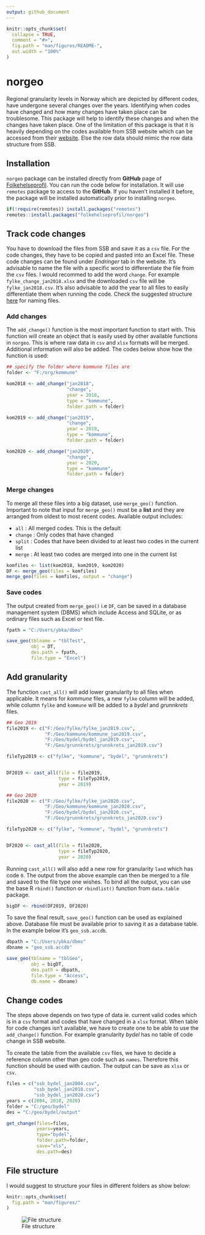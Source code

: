 ```yaml
---
output: github_document
---
```


```r
knitr::opts_chunk$set(
  collapse = TRUE,
  comment = "#>",
  fig.path = "man/figures/README-",
  out.width = "100%"
)
```

# norgeo

<!-- badges: start -->
<!-- badges: end -->

Regional granularity levels in Norway which are depicted by different codes, have
undergone several changes over the years. Identifying when codes have changed
and how many changes have taken place can be troublesome. This package will help
to identify these changes and when the changes have taken place. One of the
limitation of this package is that it is heavily depending on the codes
available from SSB website which can be accessed from their
[website](https://www.ssb.no/befolkning/artikler-og-publikasjoner/regionale-endringer-2020).
Else the row data should mimic the row data structure from SSB.

## Installation

`norgeo` package can be installed directly from **GitHub** page of [Folkehelseprofil](https://github.com/folkehelseprofil). You can run the code below for installation. It will use `remotes` package to access to the **GitHub**. If you haven't installed it before, the package will be installed automatically prior to installing `norgeo`.

``` r
if(!require(remotes)) install.packages("remotes")
remotes::install.packages("folkehelseprofil/norgeo")
```

## Track code changes

You have to download the files from SSB and save it as a `csv` file. For the code changes, they have to be copied and pasted into an Excel file. These code changes can be found under *Endringer* tab in the website. It's advisable to name the file with a specific word to differentiate the file from the `csv` files. I would recommed to add the word `change`. For example `fylke_change_jan2018.xlsx` and the downloaded `csv` file will be `fylke_jan2018.csv`. It's also advisable to add the year to all files to easily differentiate them when running the code. Check the suggested structure [here](#file-structure) for naming files.

### Add changes

The `add_change()` function is the most important function to start with. This function will create an object that is easily used by other available functions in `norgeo`. This is where raw data in `csv` and `xlsx` formats will be merged. Additional information will also be added. The codes below show how the function is used:

```r
## specify the folder where kommune files are
folder <- "F:/org/kommune"

kom2018 <- add_change("jan2018",
                      "change",
                      year = 2018,
                      type = "kommune",
                      folder.path = folder)

kom2019 <- add_change("jan2019",
                      "change",
                      year = 2019,
                      type = "kommune",
                      folder.path = folder)

kom2020 <- add_change("jan2020",
                      "change",
                      year = 2020,
                      type = "kommune",
                      folder.path = folder)

```

### Merge changes

To merge all these files into a big dataset, use `merge_geo()` function. Important to note that input for `merge_geo()` must be a **list** and they are arranged from oldest to most recent codes. Available output includes:

  - `all`    : All merged codes. This is the default
  - `change` : Only codes that have changed
  - `split`  : Codes that have been divided to at least two codes in the current list
  - `merge`  : At least two codes are merged into one in the current list

```r

komfiles <- list(kom2018, kom2019, kom2020)
DF <- merge_geo(files = komfiles)
merge_geo(files = komfiles, output = "change")

```

### Save codes

The output created from `merge_geo()` i.e `DF`, can be saved in a database management system (DBMS) which include Access and SQLite, or as ordinary files such as Excel or text file.

```r
fpath = "C:/Users/ybka/dbms"

save_geo(tblname = "tblTest",
         obj = DT,
         des.path = fpath,
         file.type = "Excel")
```

## Add granularity

The function `cast_all()` will add lower granularity to all files when applicable. It means for *kommune* files, a new `fylke` column will be added, while column `fylke` and `kommune` will be added to a *bydel* and *grunnkrets* files.

```r

## Geo 2019
file2019 <- c("F:/Geo/fylke/fylke_jan2019.csv",
              "F:/Geo/kommune/kommune_jan2019.csv",
              "F:/Geo/bydel/bydel_jan2019.csv",
              "F:/Geo/grunnkrets/grunnkrets_jan2019.csv")

fileTyp2019 <- c("fylke", "kommune", "bydel", "grunnkrets")


DF2019 <- cast_all(file = file2019,
                   type = fileTyp2019,
                   year = 2019)

## Geo 2020
file2020 <- c("F:/Geo/fylke/fylke_jan2020.csv",
              "F:/Geo/kommune/kommune_jan2020.csv",
              "F:/Geo/bydel/bydel_jan2020.csv",
              "F:/Geo/grunnkrets/grunnkrets_jan2020.csv")

fileTyp2020 <- c("fylke", "kommune", "bydel", "grunnkrets")


DF2020 <- cast_all(file = file2020,
                   type = fileTyp2020,
                   year = 2020)
```

Running `cast_all()` will also add a new row for granularity `land` which has code `0`. The output from the above example can then be merged to a file and saved to the file type one wishes. To bind all the output, you can use the base R `rbind()` function or `rbindlist()` function from `data.table` package.

```r

bigDF <- rbind(DF2019, DF2020)

```

To save the final result, `save_geo()` function can be used as explained above. Database file must be available prior to saving it as a database table. In the example below it's `geo_ssb.accdb`.

```r
dbpath = "C:/Users/ybka/dbms"
dbname = "geo_ssb.accdb"

save_geo(tblname = "tblGeo",
         obj = bigDT,
         des.path = dbpath,
         file.type = "Access",
         db.name = dbname)
```

## Change codes

The steps above depends on two type of data ie. current valid codes which is in a `csv` format and codes that have changed in a `xlsx` format. When table for code changes isn't available, we have to create one to be able to use the `add_change()` function. For example granularity *bydel* has no table of code change in SSB website.

To create the table from the available `csv` files, we have to decide a reference column other than geo code such as `names`. Therefore this function should be used with caution. The output can be save as `xlsx` or `csv`.

```r
files = c("ssb_bydel_jan2004.csv",
          "ssb_bydel_jan2018.csv",
          "ssb_bydel_jan2020.csv")
years = c(2004, 2018, 2020)
folder = "C:/geo/bydel"
des = "C:/geo/bydel/output"

get_change(files=files,
           years=years,
           type="bydel",
           folder.path=folder,
           save="xls",
           des.path=des)
```


## File structure {#file-structure}

I would suggest to structure your files in different folders as show below:

```r
knitr::opts_chunk$set(
  fig.path = "man/figures/"
)
```

![File structure](man/figures/geo_dir2.PNG)
